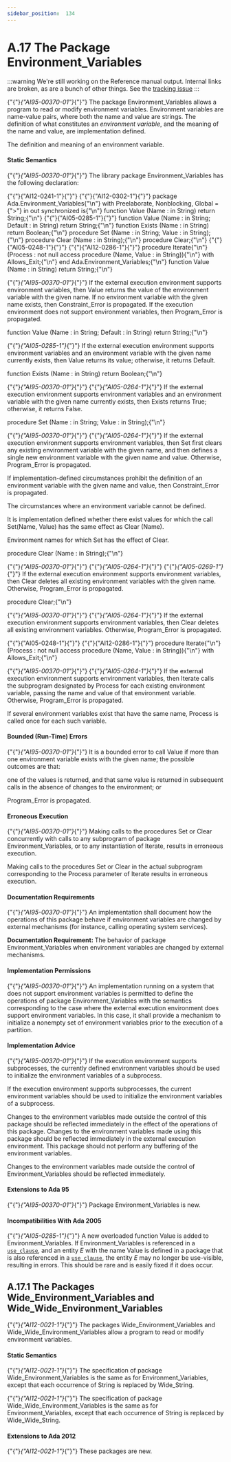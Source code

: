 ---
sidebar_position:  134
---

# A.17 The Package Environment_Variables

:::warning
We're still working on the Reference manual output.  Internal links are broken,
as are a bunch of other things.
See the [tracking issue](https://github.com/ada-lang-io/ada-lang-io/issues/20)
:::


<p>{"{"}<em>{"AI95-00370-01"}</em>{"}"} The package Environment_Variables allows a program to read or modify environment variables. Environment variables are name-value pairs, where both the name and value are strings. The definition of what constitutes an <em>environment variable</em>, and the meaning of the name and value, are implementation defined. </p>
<Admonition type="aarm" aarm="implementation-defined" title="Implementation defined: ">
<p><strong></strong>The definition and meaning of an environment variable.</p></Admonition>


#### Static Semantics

<p>{"{"}<em>{"AI95-00370-01"}</em>{"}"} The library package Environment_Variables has the following declaration: </p>
<CodeBlock>
{"{"}{"AI12-0241-1"}{"}"} {"{"}{"AI12-0302-1"}{"}"} package Ada.Environment_Variables{"\n"}   with Preelaborate, Nonblocking, Global ={">"} in out synchronized is{"\n"}
</CodeBlock>

<CodeBlock>
   function Value (Name : in String) return String;{"\n"}
</CodeBlock>

<CodeBlock>
{"{"}{"AI05-0285-1"}{"}"}    function Value (Name : in String; Default : in String) return String;{"\n"}
</CodeBlock>

<CodeBlock>
   function Exists (Name : in String) return Boolean;{"\n"}
</CodeBlock>

<CodeBlock>
   procedure Set (Name : in String; Value : in String);{"\n"}
</CodeBlock>

<CodeBlock>
   procedure Clear (Name : in String);{"\n"}   procedure Clear;{"\n"}
</CodeBlock>

<CodeBlock>
{"{"}{"AI05-0248-1"}{"}"} {"{"}{"AI12-0286-1"}{"}"}    procedure Iterate{"\n"}      (Process : not null access procedure (Name, Value : in String)){"\n"}      with Allows_Exit;{"\n"}
</CodeBlock>

<CodeBlock>
end Ada.Environment_Variables;{"\n"}
</CodeBlock>

<CodeBlock>
function Value (Name : in String) return String;{"\n"}
</CodeBlock>

<p>{"{"}<em>{"AI95-00370-01"}</em>{"}"} If the external execution environment supports environment variables, then Value returns the value of the environment variable with the given name. If no environment variable with the given name exists, then Constraint_Error is propagated. If the execution environment does not support environment variables, then Program_Error is propagated.</p>
<CodeBlock>
function Value (Name : in String; Default : in String) return String;{"\n"}
</CodeBlock>

<p>{"{"}<em>{"AI05-0285-1"}</em>{"}"} If the external execution environment supports environment variables and an environment variable with the given name currently exists, then Value returns its value; otherwise, it returns Default.</p>
<CodeBlock>
function Exists (Name : in String) return Boolean;{"\n"}
</CodeBlock>

<p>{"{"}<em>{"AI95-00370-01"}</em>{"}"} {"{"}<em>{"AI05-0264-1"}</em>{"}"} If the external execution environment supports environment variables and an environment variable with the given name currently exists, then Exists returns True; otherwise, it returns False.</p>
<CodeBlock>
procedure Set (Name : in String; Value : in String);{"\n"}
</CodeBlock>

<p>{"{"}<em>{"AI95-00370-01"}</em>{"}"} {"{"}<em>{"AI05-0264-1"}</em>{"}"} If the external execution environment supports environment variables, then Set first clears any existing environment variable with the given name, and then defines a single new environment variable with the given name and value. Otherwise, Program_Error is propagated.</p>
<p>If implementation-defined circumstances prohibit the definition of an environment variable with the given name and value, then Constraint_Error is propagated. </p>
<Admonition type="aarm" aarm="implementation-defined" title="Implementation defined: ">
<p><strong></strong>The circumstances where an environment variable cannot be defined.</p></Admonition>

<p>It is implementation defined whether there exist values for which the call Set(Name, Value) has the same effect as Clear (Name). </p>
<Admonition type="aarm" aarm="implementation-defined" title="Implementation defined: ">
<p><strong></strong>Environment names for which Set has the effect of Clear.</p></Admonition>

<CodeBlock>
procedure Clear (Name : in String);{"\n"}
</CodeBlock>

<p>{"{"}<em>{"AI95-00370-01"}</em>{"}"} {"{"}<em>{"AI05-0264-1"}</em>{"}"} {"{"}<em>{"AI05-0269-1"}</em>{"}"} If the external execution environment supports environment variables, then Clear deletes all existing environment variables with the given name. Otherwise, Program_Error is propagated.</p>
<CodeBlock>
procedure Clear;{"\n"}
</CodeBlock>

<p>{"{"}<em>{"AI95-00370-01"}</em>{"}"} {"{"}<em>{"AI05-0264-1"}</em>{"}"} If the external execution environment supports environment variables, then Clear deletes all existing environment variables. Otherwise, Program_Error is propagated.</p>
<CodeBlock>
{"{"}{"AI05-0248-1"}{"}"} {"{"}{"AI12-0286-1"}{"}"} procedure Iterate{"\n"}   (Process : not null access procedure (Name, Value : in String)){"\n"}      with Allows_Exit;{"\n"}
</CodeBlock>

<p>{"{"}<em>{"AI95-00370-01"}</em>{"}"} {"{"}<em>{"AI05-0264-1"}</em>{"}"} If the external execution environment supports environment variables, then Iterate calls the subprogram designated by Process for each existing environment variable, passing the name and value of that environment variable. Otherwise, Program_Error is propagated.</p>
<p>If several environment variables exist that have the same name, Process is called once for each such variable.</p>

#### Bounded (Run-Time) Errors

<p>{"{"}<em>{"AI95-00370-01"}</em>{"}"} It is a bounded error to call Value if more than one environment variable exists with the given name; the possible outcomes are that: </p>
<p>one of the values is returned, and that same value is returned in subsequent calls in the absence of changes to the environment; or</p>
<p>Program_Error is propagated. </p>

#### Erroneous Execution

<p>{"{"}<em>{"AI95-00370-01"}</em>{"}"} Making calls to the procedures Set or Clear concurrently with calls to any subprogram of package Environment_Variables, or to any instantiation of Iterate, results in erroneous execution.</p>
<p>Making calls to the procedures Set or Clear in the actual subprogram corresponding to the Process parameter of Iterate results in erroneous execution. </p>

#### Documentation Requirements

<p>{"{"}<em>{"AI95-00370-01"}</em>{"}"} An implementation shall document how the operations of this package behave if environment variables are changed by external mechanisms (for instance, calling operating system services). </p>
<Admonition type="aarm" aarm="note" title="Note: ">
<p><strong>Documentation Requirement: </strong>The behavior of package Environment_Variables when environment variables are changed by external mechanisms.</p></Admonition>


#### Implementation Permissions

<p>{"{"}<em>{"AI95-00370-01"}</em>{"}"} An implementation running on a system that does not support environment variables is permitted to define the operations of package Environment_Variables with the semantics corresponding to the case where the external execution environment does support environment variables. In this case, it shall provide a mechanism to initialize a nonempty set of environment variables prior to the execution of a partition. </p>

#### Implementation Advice

<p>{"{"}<em>{"AI95-00370-01"}</em>{"}"} If the execution environment supports subprocesses, the currently defined environment variables should be used to initialize the environment variables of a subprocess. </p>
<Admonition type="aarm" aarm="implementation-advice" title="Implementation Advice">
<p><strong></strong>If the execution environment supports subprocesses, the current environment variables should be used to initialize the environment variables of a subprocess.</p></Admonition>

<p>Changes to the environment variables made outside the control of this package should be reflected immediately in the effect of the operations of this package. Changes to the environment variables made using this package should be reflected immediately in the external execution environment. This package should not perform any buffering of the environment variables. </p>
<Admonition type="aarm" aarm="implementation-advice" title="Implementation Advice">
<p><strong></strong>Changes to the environment variables made outside the control of Environment_Variables should be reflected immediately.</p></Admonition>


#### Extensions to Ada 95

<Admonition type="aarm" aarm="note" title="Note: ">
<p>{"{"}<em>{"AI95-00370-01"}</em>{"}"} Package Environment_Variables is new. </p></Admonition>


#### Incompatibilities With Ada 2005

<Admonition type="aarm" aarm="note" title="Note: ">
<p>{"{"}<em>{"AI05-0285-1"}</em>{"}"} A new overloaded function Value is added to Environment_Variables. If Environment_Variables is referenced in a <code><a href="../AA-8/AA-8.4#S0235">use_clause</a></code>, and an entity <em>E</em> with the name Value is defined in a package that is also referenced in a <code><a href="../AA-8/AA-8.4#S0235">use_clause</a></code>, the entity <em>E</em> may no longer be use-visible, resulting in errors. This should be rare and is easily fixed if it does occur. </p></Admonition>


## A.17.1  The Packages Wide_Environment_Variables and Wide_Wide_Environment_Variables

<p>{"{"}<em>{"AI12-0021-1"}</em>{"}"} The packages Wide_Environment_Variables and Wide_Wide_Environment_Variables allow a program to read or modify environment variables. </p>

#### Static Semantics

<p>{"{"}<em>{"AI12-0021-1"}</em>{"}"} The specification of package Wide_Environment_Variables is the same as for Environment_Variables, except that each occurrence of String is replaced by Wide_String.</p>
<p>{"{"}<em>{"AI12-0021-1"}</em>{"}"} The specification of package Wide_Wide_Environment_Variables is the same as for Environment_Variables, except that each occurrence of String is replaced by Wide_Wide_String. </p>

#### Extensions to Ada 2012

<Admonition type="aarm" aarm="note" title="Note: ">
<p>{"{"}<em>{"AI12-0021-1"}</em>{"}"} These packages are new. </p></Admonition>

